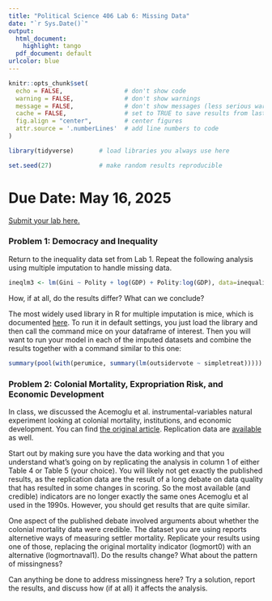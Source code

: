 ```yaml
---
title: "Political Science 406 Lab 6: Missing Data"
date: "`r Sys.Date()`"
output:
  html_document:
    highlight: tango
  pdf_document: default
urlcolor: blue
---
```


```r
knitr::opts_chunk$set(
  echo = FALSE,                 # don't show code
  warning = FALSE,              # don't show warnings
  message = FALSE,              # don't show messages (less serious warnings)
  cache = FALSE,                # set to TRUE to save results from last compilation
  fig.align = "center",         # center figures
  attr.source = '.numberLines'  # add line numbers to code
)

library(tidyverse)       # load libraries you always use here

set.seed(27)             # make random results reproducible
```

# Due Date: May 16, 2025

[Submit your lab here.](https://canvas.northwestern.edu/courses/230286/assignments/1562400)

### Problem 1: Democracy and Inequality

Return to the inequality data set from Lab 1. Repeat the following analysis using multiple imputation
to handle missing data. 

```r
ineqlm3 <- lm(Gini ~ Polity + log(GDP) + Polity:log(GDP), data=inequality)
```

How, if at all, do the results differ? What can we conclude?

The most widely used library in R for multiple imputation is mice, which is documented [here](https://cran.r-project.org/web/packages/mice/index.html). To run it in default settings, you just load the library and then call the command mice on your dataframe of interest. Then you will want to run your model in each of the imputed datasets and combine the results together with a command similar to this one:

```r
summary(pool(with(perumice, summary(lm(outsidervote ~ simpletreat)))))
```

### Problem 2: Colonial Mortality, Expropriation Risk, and Economic Development

In class, we discussed the Acemoglu et al. instrumental-variables natural experiment looking at colonial mortality, institutions, and economic development. You can find [the original article](https://doi.org/10.1257/aer.91.5). Replication data are [available](https://github.com/jnseawright/PS406/blob/main/data/ajrdata.csv) as well.

Start out by making sure you have the data working and that you understand what's going on by replicating the analysis in column 1 of either Table 4 or Table 5 (your choice). You will likely not get exactly the published results, as the replication data are the result of a long debate on data quality that has resulted in some changes in scoring. So the most available (and credible) indicators are no longer exactly the same ones Acemoglu et al used in the 1990s. However, you should get results that are quite similar.

One aspect of the published debate involved arguments about whether the colonial mortality data were credible. The dataset you are using reports alternetive ways of measuring settler mortality. Replicate your results using one of those, replacing the original mortality indicator (logmort0) with an alternative (logmortnaval1). Do the results change? What about the pattern of missingness?

Can anything be done to address missingness here? Try a solution, report the results, and discuss how (if at all) it affects the analysis.